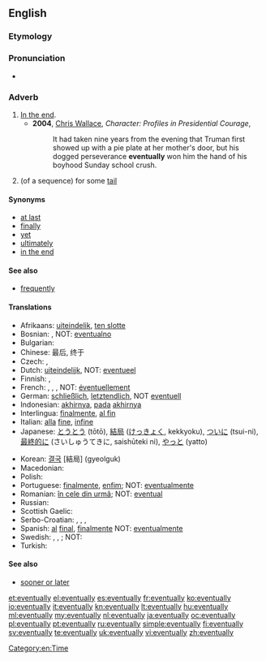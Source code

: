 ==English==

===Etymology===
{{suffix|eventual|ly}}

===Pronunciation===
* {{a|UK}} {{IPA|/əˈvɛn.tjuː.ə.li/|/əˈvɛn.tjə.li/}}

===Adverb===
{{en-adv|-}}

# [[in the end|In the end]].
#* '''2004''', [[w: Chris Wallace (journalist)|Chris Wallace]], ''Character:  Profiles in Presidential Courage'',
#*: It had taken nine years from the evening that Truman first showed up with a pie plate at her mother's door, but his dogged perseverance '''eventually''' won him the hand of his boyhood Sunday school crush.
# {{mathematics}} (of a sequence) for some [[tail]]

====Synonyms====
* [[at last]]
* [[finally]]
* [[yet]]
* [[ultimately]]
* [[in the end]]

====See also====
* [[frequently]]

====Translations====
{{trans-top|in the end}}
* Afrikaans: [[uiteindelik]], [[ten slotte]]
* Bosnian: {{t|bs|na kraju}}, NOT: [[eventualno]]
* Bulgarian: {{t|bg|накрая|sc=Cyrl}}
* Chinese: 最后, 终于
* Czech: {{t|cs|konečně}}, {{t|cs|nakonec}}
* Dutch: [[uiteindelijk]], NOT: [[eventueel]]
* Finnish: {{t-|fi|lopulta}}, {{t-|fi|viimeinkin}}
* French: {{t+|fr|finalement}}, {{t|fr|à terme}}, {{t+|fr|à la fin}}, NOT: [[éventuellement]]
* German: [[schließlich]], [[letztendlich]], NOT [[eventuell]]
* Indonesian: [[akhirnya]], [[pada]] [[akhirnya]]
* Interlingua: [[finalmente]], [[al fin]]
* Italian: [[alla]] [[fine]], [[infine]]
* Japanese: [[とうとう]] (tōtō), [[結局]] ([[けっきょく]], kekkyoku), [[ついに]] (tsui-ni), [[最終的]]に (さいしゅうてきに, saishūteki ni), [[やっと]] (yatto)
{{trans-mid}}
* Korean: [[결국]] [結局] (gyeolguk)
* Macedonian: {{t|mk|на крајот|tr=na krájot}}
* Polish: {{t+|pl|w końcu}}
* Portuguese: [[finalmente]], [[enfim]]; NOT: [[eventualmente]]
* Romanian: [[în cele din urmă]]; NOT: [[eventual]]
* Russian: {{t|ru|в конце концов|tr=v koncé koncóv|sc=Cyrl}}
* Scottish Gaelic: {{t|gd|aig a’ cheann thall}}
* Serbo-Croatian: {{t|sh|eventualno}}, {{t|sh|konačno}}, {{t|sh|na kraju}},  {{t|sh|na koncu}}
* Spanish: [[al]] [[final]], [[finalmente]] NOT: [[eventualmente]]
* Swedish: {{t+|sv|så småningom}}, {{t|sv|slutigen}}, {{t|sv|till slut}}; NOT: {{t|sv|eventuellt}}
* Turkish: {{t+|tr|sonunda}}
{{trans-bottom}}

====See also====
* [[sooner or later]]

[[Category:en:Time]]

[[et:eventually]]
[[el:eventually]]
[[es:eventually]]
[[fr:eventually]]
[[ko:eventually]]
[[io:eventually]]
[[it:eventually]]
[[kn:eventually]]
[[lt:eventually]]
[[hu:eventually]]
[[ml:eventually]]
[[my:eventually]]
[[nl:eventually]]
[[ja:eventually]]
[[oc:eventually]]
[[pl:eventually]]
[[pt:eventually]]
[[ru:eventually]]
[[simple:eventually]]
[[fi:eventually]]
[[sv:eventually]]
[[te:eventually]]
[[uk:eventually]]
[[vi:eventually]]
[[zh:eventually]]